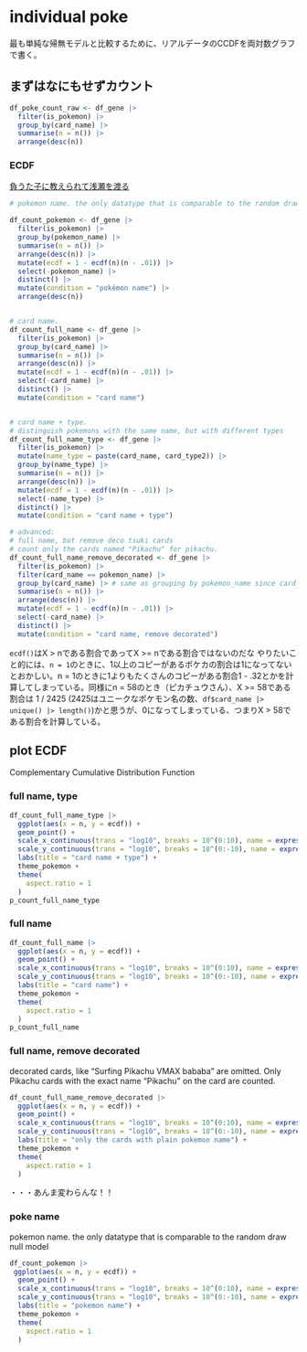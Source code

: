 # individual poke

最も単純な帰無モデルと比較するために、リアルデータのCCDFを両対数グラフで書く。

## まずはなにもせずカウント
```r
df_poke_count_raw <- df_gene |> 
  filter(is_pokemon) |> 
  group_by(card_name) |> 
  summarise(n = n()) |> 
  arrange(desc(n))

```

### ECDF

[負うた子に教えられて浅瀬を渡る](https://qiita.com/xerroxcopy/items/b79635ef3dbcc29644c6)

```r
# pokemon name. the only datatype that is comparable to the random draw null model

df_count_pokemon <- df_gene |> 
  filter(is_pokemon) |> 
  group_by(pokemon_name) |> 
  summarise(n = n()) |> 
  arrange(desc(n)) |> 
  mutate(ecdf = 1 - ecdf(n)(n - .01)) |> 
  select(-pokemon_name) |> 
  distinct() |> 
  mutate(condition = "pokémon name") |> 
  arrange(desc(n))


# card name. 
df_count_full_name <- df_gene |> 
  filter(is_pokemon) |> 
  group_by(card_name) |> 
  summarise(n = n()) |> 
  arrange(desc(n)) |> 
  mutate(ecdf = 1 - ecdf(n)(n - .01)) |>
  select(-card_name) |> 
  distinct() |> 
  mutate(condition = "card name")


# card name + type. 
# distinguish pokemons with the same name, but with different types
df_count_full_name_type <- df_gene |> 
  filter(is_pokemon) |> 
  mutate(name_type = paste(card_name, card_type2)) |> 
  group_by(name_type) |> 
  summarise(n = n()) |> 
  arrange(desc(n)) |> 
  mutate(ecdf = 1 - ecdf(n)(n - .01)) |>
  select(-name_type) |> 
  distinct() |> 
  mutate(condition = "card name + type")

# advanced:
# full name, but remove deco tsuki cards
# count only the cards named "Pikachu" for pikachu.
df_count_full_name_remove_decorated <- df_gene |> 
  filter(is_pokemon) |> 
  filter(card_name == pokemon_name) |> 
  group_by(card_name) |> # same as grouping by pokemon_name since card_name == pokemon_name
  summarise(n = n()) |> 
  arrange(desc(n)) |> 
  mutate(ecdf = 1 - ecdf(n)(n - .01)) |>
  select(-card_name) |> 
  distinct() |> 
  mutate(condition = "card name, remove decorated")
```

`ecdf()`はX > nである割合であってX >= nである割合ではないのだな
やりたいこと的には、`n = 1`のときに、1以上のコピーがあるポケカの割合は1になってないとおかしい。n = 1のときに1よりもたくさんのコピーがある割合1 - .32とかを計算してしまっている。同様にn = 58のとき（ピカチュウさん）、X >= 58である割合は 1 / 2425 (2425はユニークなポケモン名の数、`df$card_name |> unique() |> length()`)かと思うが、0になってしまっている、つまりX > 58である割合を計算している。

## plot ECDF

Complementary Cumulative Distribution Function 


### full name, type

```r
df_count_full_name_type |> 
  ggplot(aes(x = n, y = ecdf)) +
  geom_point() +
  scale_x_continuous(trans = "log10", breaks = 10^(0:10), name = expression(italic("x"))) +
  scale_y_continuous(trans = "log10", breaks = 10^(0:-10), name = expression(italic("Pr") ( X>= x) )) +
  labs(title = "card name + type") +
  theme_pokemon +
  theme(
    aspect.ratio = 1
  )
p_count_full_name_type
```

### full name

```r
df_count_full_name |>
  ggplot(aes(x = n, y = ecdf)) +
  geom_point() +
  scale_x_continuous(trans = "log10", breaks = 10^(0:10), name = expression(italic("x"))) +
  scale_y_continuous(trans = "log10", breaks = 10^(0:-10), name = expression(italic("Pr") ( X>= x) )) +
  labs(title = "card name") +
  theme_pokemon +
  theme(
    aspect.ratio = 1
  )
p_count_full_name
```

### full name, remove decorated

decorated cards, like "Surfing Pikachu VMAX bababa" are omitted. Only Pikachu cards with the exact name "Pikachu" on the card are counted.

```r
df_count_full_name_remove_decorated |>
  ggplot(aes(x = n, y = ecdf)) +
  geom_point() +
  scale_x_continuous(trans = "log10", breaks = 10^(0:10), name = expression(italic("x"))) +
  scale_y_continuous(trans = "log10", breaks = 10^(0:-10), name = expression(italic("Pr") ( X>= x) )) +
  labs(title = "only the cards with plain pokemon name") +
  theme_pokemon +
  theme(
    aspect.ratio = 1
  )

```
・・・あんま変わらんな！！


### poke name

pokemon name. the only datatype that is comparable to the random draw null model

```r

df_count_pokemon |> 
 ggplot(aes(x = n, y = ecdf)) +
  geom_point() +
  scale_x_continuous(trans = "log10", breaks = 10^(0:10), name = expression(italic("x"))) +
  scale_y_continuous(trans = "log10", breaks = 10^(0:-10), name = expression(italic("Pr") ( X>= x) )) +
  labs(title = "pokemon name") +
  theme_pokemon +
  theme(
    aspect.ratio = 1
  )
```


